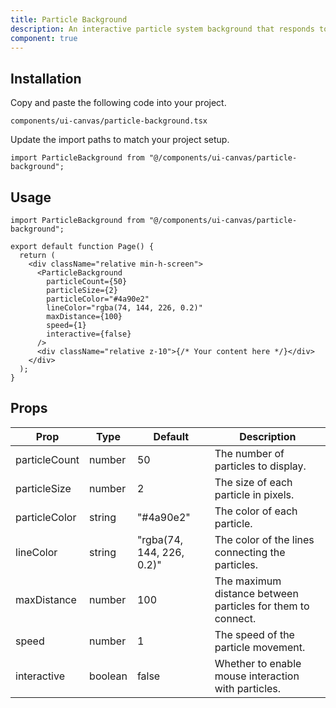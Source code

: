 ```yaml
---
title: Particle Background
description: An interactive particle system background that responds to mouse movement, creating an engaging tech-focused aesthetic.
component: true
---
```


<ComponentPreview name="particle-background-demo" />

## Installation

<Steps>

<Step>Copy and paste the following code into your project.</Step>

`components/ui-canvas/particle-background.tsx`

<ComponentSource name="particle-background" />

<Step>Update the import paths to match your project setup.</Step>

```tsx
import ParticleBackground from "@/components/ui-canvas/particle-background";
```

</Steps>

## Usage

```tsx
import ParticleBackground from "@/components/ui-canvas/particle-background";

export default function Page() {
  return (
    <div className="relative min-h-screen">
      <ParticleBackground
        particleCount={50}
        particleSize={2}
        particleColor="#4a90e2"
        lineColor="rgba(74, 144, 226, 0.2)"
        maxDistance={100}
        speed={1}
        interactive={false}
      />
      <div className="relative z-10">{/* Your content here */}</div>
    </div>
  );
}
```

## Props

| Prop          | Type    | Default                   | Description                                                 |
| ------------- | ------- | ------------------------- | ----------------------------------------------------------- |
| particleCount | number  | 50                        | The number of particles to display.                         |
| particleSize  | number  | 2                         | The size of each particle in pixels.                        |
| particleColor | string  | "#4a90e2"                 | The color of each particle.                                 |
| lineColor     | string  | "rgba(74, 144, 226, 0.2)" | The color of the lines connecting the particles.            |
| maxDistance   | number  | 100                       | The maximum distance between particles for them to connect. |
| speed         | number  | 1                         | The speed of the particle movement.                         |
| interactive   | boolean | false                     | Whether to enable mouse interaction with particles.         |
